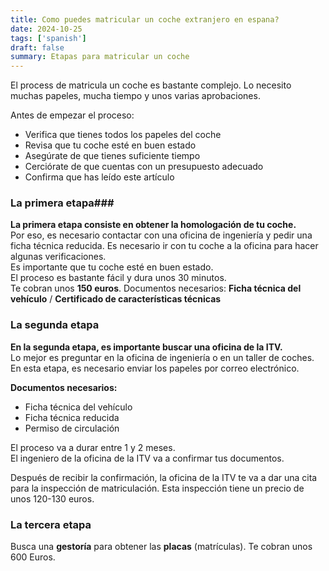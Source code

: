 ```yaml
---
title: Como puedes matricular un coche extranjero en espana?
date: 2024-10-25
tags: ['spanish']
draft: false
summary: Etapas para matricular un coche
---
```


El process de matricula un coche es bastante complejo. Lo necesito muchas papeles, mucha tiempo y unos varias aprobaciones.

Antes de empezar el proceso:

- Verifica que tienes todos los papeles del coche
- Revisa que tu coche esté en buen estado
- Asegúrate de que tienes suficiente tiempo
- Cerciórate de que cuentas con un presupuesto adecuado
- Confirma que has leído este artículo

### La primera etapa###

**La primera etapa consiste en obtener la homologación de tu coche.**  
Por eso, es necesario contactar con una oficina de ingeniería y pedir una ficha técnica reducida.
Es necesario ir con tu coche a la oficina para hacer algunas verificaciones.  
Es importante que tu coche esté en buen estado.  
El proceso es bastante fácil y dura unos 30 minutos.  
Te cobran unos **150 euros**.
Documentos necesarios: **Ficha técnica del vehículo** / **Certificado de características técnicas**

### La segunda etapa

**En la segunda etapa, es importante buscar una oficina de la ITV.**  
Lo mejor es preguntar en la oficina de ingeniería o en un taller de coches.  
En esta etapa, es necesario enviar los papeles por correo electrónico.

**Documentos necesarios:**

- Ficha técnica del vehículo
- Ficha técnica reducida
- Permiso de circulación

El proceso va a durar entre 1 y 2 meses.  
El ingeniero de la oficina de la ITV va a confirmar tus documentos.

Después de recibir la confirmación, la oficina de la ITV te va a dar una cita para la inspección de matriculación.
Esta inspección tiene un precio de unos 120-130 euros.

### La tercera etapa

Busca una **gestoría** para obtener las **placas** (matrículas).
Te cobran unos 600 Euros.
